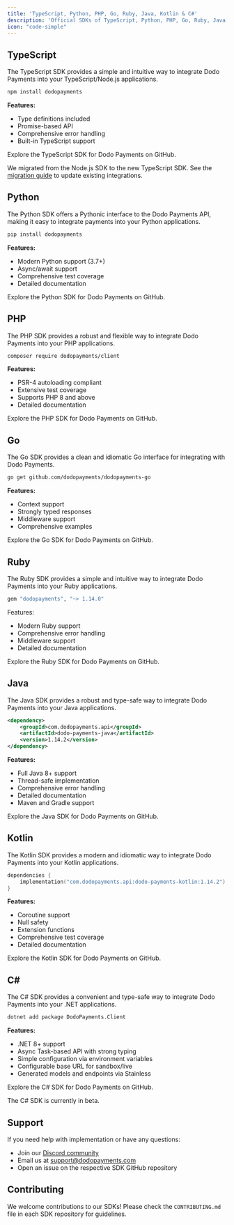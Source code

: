 ```yaml
---
title: 'TypeScript, Python, PHP, Go, Ruby, Java, Kotlin & C#'
description: 'Official SDKs of TypeScript, Python, PHP, Go, Ruby, Java, Kotlin & C# for integrating Dodo Payments'
icon: "code-simple"
---
```

## TypeScript

The TypeScript SDK provides a simple and intuitive way to integrate Dodo Payments into your TypeScript/Node.js applications.

```bash
npm install dodopayments
```

**Features:**
- Type definitions included
- Promise-based API
- Comprehensive error handling
- Built-in TypeScript support

<Card
    title="View TypeScript SDK on GitHub →"
    icon="github"
    horizontal="true"
    href="https://github.com/dodopayments/dodopayments-typescript"> Explore the TypeScript SDK for Dodo Payments on GitHub. </Card>

<Info>
We migrated from the Node.js SDK to the new TypeScript SDK. See the <a href="https://github.com/dodopayments/dodopayments-typescript/blob/main/MIGRATION.md">migration guide</a> to update existing integrations.
</Info>

## Python

The Python SDK offers a Pythonic interface to the Dodo Payments API, making it easy to integrate payments into your Python applications.

```bash
pip install dodopayments
```

**Features:**
- Modern Python support (3.7+)
- Async/await support
- Comprehensive test coverage
- Detailed documentation

<Card
    title="View Python SDK on GitHub →"
    icon="github"
    horizontal="true"
    href="https://github.com/dodopayments/dodopayments-python"> Explore the Python SDK for Dodo Payments on GitHub. </Card>

## PHP

The PHP SDK provides a robust and flexible way to integrate Dodo Payments into your PHP applications.

```bash
composer require dodopayments/client
```

**Features:**
- PSR-4 autoloading compliant
- Extensive test coverage
- Supports PHP 8 and above
- Detailed documentation

<Card
    title="View PHP SDK on GitHub →"
    icon="github"
    horizontal="true"
    href="https://github.com/dodopayments/dodopayments-php"> Explore the PHP SDK for Dodo Payments on GitHub. </Card>

## Go

The Go SDK provides a clean and idiomatic Go interface for integrating with Dodo Payments.

```bash
go get github.com/dodopayments/dodopayments-go
```

**Features:**
- Context support
- Strongly typed responses
- Middleware support
- Comprehensive examples

<Card
    title="View Go SDK on GitHub →"
    icon="github"
    horizontal="true"
    href="https://github.com/dodopayments/dodopayments-go"> Explore the Go SDK for Dodo Payments on GitHub. </Card>

## Ruby

The Ruby SDK provides a simple and intuitive way to integrate Dodo Payments into your Ruby applications.

```bash
gem "dodopayments", "~> 1.14.0"
```

Features:

- Modern Ruby support
- Comprehensive error handling
- Middleware support
- Detailed documentation

<Card title="View Ruby SDK on GitHub →" icon="github" horizontal="true" href="https://github.com/dodopayments/dodopayments-ruby"> Explore the Ruby SDK for Dodo Payments on GitHub. </Card>

## Java

The Java SDK provides a robust and type-safe way to integrate Dodo Payments into your Java applications.

```xml
<dependency>
    <groupId>com.dodopayments.api</groupId>
    <artifactId>dodo-payments-java</artifactId>
    <version>1.14.2</version>
</dependency>
```

**Features:**
- Full Java 8+ support
- Thread-safe implementation
- Comprehensive error handling
- Detailed documentation
- Maven and Gradle support

<Card
    title="View Java SDK on GitHub →"
    icon="github"
    horizontal="true"
    href="https://github.com/dodopayments/dodopayments-java"> Explore the Java SDK for Dodo Payments on GitHub. </Card>

## Kotlin

The Kotlin SDK provides a modern and idiomatic way to integrate Dodo Payments into your Kotlin applications.

```kotlin
dependencies {
    implementation("com.dodopayments.api:dodo-payments-kotlin:1.14.2")
}
```

**Features:**
- Coroutine support
- Null safety
- Extension functions
- Comprehensive test coverage
- Detailed documentation

<Card
    title="View Kotlin SDK on GitHub →"
    icon="github"
    horizontal="true"
    href="https://github.com/dodopayments/dodopayments-kotlin"> Explore the Kotlin SDK for Dodo Payments on GitHub. </Card>

## C#

The C# SDK provides a convenient and type-safe way to integrate Dodo Payments into your .NET applications.

```bash
dotnet add package DodoPayments.Client
```

**Features:**
- .NET 8+ support
- Async Task-based API with strong typing
- Simple configuration via environment variables
- Configurable base URL for sandbox/live
- Generated models and endpoints via Stainless

<Card
    title="View C# SDK on GitHub →"
    icon="github"
    horizontal="true"
    href="https://github.com/dodopayments/dodopayments-csharp"> Explore the C# SDK for Dodo Payments on GitHub. </Card>

<Info>
The C# SDK is currently in beta.
</Info>

## Support

If you need help with implementation or have any questions:

- Join our [Discord community](https://discord.gg/bYqAp4ayYh)
- Email us at support@dodopayments.com
- Open an issue on the respective SDK GitHub repository

## Contributing

We welcome contributions to our SDKs! Please check the `CONTRIBUTING.md` file in each SDK repository for guidelines.